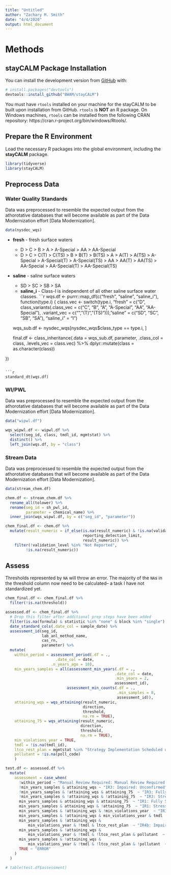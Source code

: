 ```yaml
---
title: "Untitled"
author: "Zachary M. Smith"
date: "4/4/2020"
output: html_document
---
```


# Methods

## stayCALM Package Installation

You can install the development version from [GitHub](https://github.com/) with:

```r
# install.packages("devtools")
devtools::install_github("BWAM/stayCALM")
```

You must have `rtools` installed on your machine for the stayCALM to be built upon installation from GitHub. `rtools` is __NOT__ an R package. On Windows machines, `rtools` can be installed from the following CRAN repository: https://cran.r-project.org/bin/windows/Rtools/.


## Prepare the R Environment

Load the necessary R packages into the global environment, including the __stayCALM__ package.
```r
library(tidyverse)
library(stayCALM)
```

## Preprocess Data

### Water Quality Standards

Data was preprocessed to resemble the expected output from the athorotative databases that will become available as part of the Data Modernization effort [Data Modernization].
```r
data(nysdec_wqs)
```

- __fresh__ - fresh surface waters
    + D > C > B > A > A-Special > AA > AA-Special
    + D > C > C(T) > C(TS) > B > B(T) > B(TS) > A > A(T) > A(TS) > A-Special  > A-Special(T) > A-Special(TS) > AA > AA(T) > AA(TS) > AA-Special > AA-Special(T) > AA-Special(TS)
- __saline__ - saline surface waters
    + SD > SC > SB > SA
    + **saline_i** - Class-I is independent of all other saline surface water classes.
```r
wqs.df <- purrr::map_df(c("fresh", "saline", "saline_i"), function(type.i) {
  class.vec <- switch(type.i,
                      "fresh" = c("D", class_variants(.class_vec = c("C", "B",
                                                                     "A", "A-Special",
                                                                     "AA", "AA-Special"),
                                                      .variant_vec = c("", "(T)", "(TS)"))),
                      "saline" = c("SD", "SC", "SB", "SA"),
                      "saline_i" = "I")
  
  wqs_sub.df <- nysdec_wqs[nysdec_wqs$class_type == type.i, ]
  
  
  final.df <- class_inheritance(.data = wqs_sub.df,
                                parameter,
                                .class_col = class,
                                .levels_vec = class.vec) %>% 
    dplyr::mutate(class = as.character(class))
    
})
```

```r
standard_dt(wqs.df)
```

### WI/PWL

Data was preprocessed to resemble the expected output from the athorotative databases that will become available as part of the Data Modernization effort [Data Modernization].
```r
data("wipwl.df")
```

```r
wqs_wipwl.df <- wipwl.df %>%
  select(seg_id, class, tmdl_id, mgmtstat) %>% 
  distinct() %>%
  left_join(wqs.df, by = "class")
```

### Stream Data

Data was preprocessed to resemble the expected output from the athorotative databases that will become available as part of the Data Modernization effort [Data Modernization].
```r
data(stream_chem.df) 
```


```r
chem.df <- stream_chem.df %>% 
  rename_all(tolower) %>% 
  rename(seg_id = sh_pwl_id,
         parameter = chemical_name) %>% 
  inner_join(wqs_wipwl.df, by = c("seg_id", "parameter"))
```


```r
chem_final.df <- chem.df %>% 
  mutate(result_numeric = if_else(is.na(result_numeric) & !is.na(validation_level),
                                  reporting_detection_limit,
                                  result_numeric)) %>% 
    filter(!validation_level %in% "Not Reported",
         !is.na(result_numeric))
```

## Assess

Thresholds represented by `NA` will throw an error. The majority of the `NA`s in the threshold column now need to be calculated-- a task I have not standardized yet.
```r
chem_final.df <- chem_final.df %>%
  filter(!is.na(threshold))
```

```r
assessed.df <- chem_final.df %>%
  # Drop this filter after additional prep steps have been added
  filter(is.na(formula) & statistic %in% "none" & block %in% "single") %>% 
  date_standard_cols(.date_col = sample_date) %>% 
  assessment_id(seg_id,
                lab_anl_method_name,
                cas_rn,
                parameter) %>%
  mutate(
    within_period = assessment_period(.df = .,
                      .date_col = date,
                    .n_years_ago = 10),
    min_years_samples = all(assessment_min_years(.df = .,
                                                .date_col = date,
                                                .min_years = 2,
                                                assessment_id),
                           assessment_min_counts(.df = ., 
                                                 .min_samples = 8,
                                                 assessment_id)),
    attaining_wqs = wqs_attaining(result_numeric,
                                  direction,
                                  threshold,
                                  na.rm = TRUE),
    attaining_75 = wqs_attaining(result_numeric,
                                 direction,
                                 threshold,
                                 na.rm = TRUE),
    min_violations_year = TRUE,
    tmdl = !is.na(tmdl_id),
    ltco_rest_plan = mgmtstat %in% "Strategy Implementation Scheduled or Underway",
    pollutant = !is.na(poll_code)
    )
```



```r
test.df <- assessed.df %>% 
  mutate(
    assessment = case_when(
      !within_period ~ "Manual Review Required: Manual Review Required: Manual Review Required",
      !min_years_samples & attaining_wqs ~ "IR3: Impaired: Unconfirmed",
      !min_years_samples & !attaining_wqs & attaining_75  ~ "IR3: Fully Supported: Unconfirmed",
      !min_years_samples & !attaining_wqs & !attaining_75  ~ "IR3: Stressed: Unconfirmed",
      min_years_samples & attaining_wqs & attaining_75  ~ "IR1: Fully Supported: Confirmed",
      min_years_samples & attaining_wqs & !attaining_75  ~ "IR1: Stressed: Confirmed",
      min_years_samples & !attaining_wqs & !min_violations_year  ~ "IR3: Impaired: Unconfirmed",
      min_years_samples & !attaining_wqs & min_violations_year & tmdl  ~ "IR4a: Impaired: Confirmed",
      min_years_samples & !attaining_wqs &
          min_violations_year & !tmdl & ltco_rest_plan  ~ "IR4b: Impaired: Unconfirmed",
      min_years_samples & !attaining_wqs &
          min_violations_year & !tmdl & !ltco_rest_plan & pollutant  ~ "IR4c: Impaired: Confirmed",
      min_years_samples & !attaining_wqs &
          min_violations_year & !tmdl & !ltco_rest_plan & !pollutant  ~ "IR5: Impaired: Confirmed",
      TRUE ~ "ERROR"
    )
  )

# table(test.df$assessment)
```